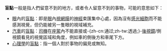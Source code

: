 '''盲點'''一般是指人們留意不到的地方，或者令人留意不到的事物，可能的意思如下：

* [[眼|眼]]內的[[盲點_(眼)|盲點]]：即是[[眼|眼]]內[[視網膜|視網膜]]的[[神經|神經]]束匯集中心處，因為沒有[[感光細胞|感光細胞]]而不能感測視覺，但仍能被另一隻眼的視域補充。
* [[汽車|汽車]]的[[盲點_(駕駛)|盲點]]：[[司機|司機]]在[[車廂|座駕]]內不能直接或-{zh-cn:通过;zh-tw:透過;}-[[後視鏡|後視鏡]]/側視鏡看見的視覺區域和角度，例如車的側後方和車尾下方。
* [[心理學|心理學]]的[[盲點_(心理學)|盲點]]：指一個人對於事物的偏見或無知。

{{消歧義|CAT=二字消歧义}}